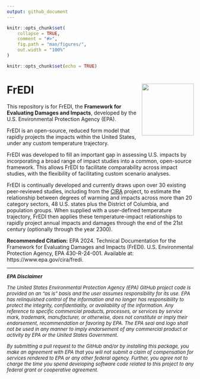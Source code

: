 ```yaml
---
output: github_document
---
```


```r
knitr::opts_chunk$set(
    collapse = TRUE,
    comment = "#>",
    fig.path = "man/figures/",
    out.width = "100%"
)
```

```r
knitr::opts_chunk$set(echo = TRUE)
```

# FrEDI <img src="man/figures/FrEDI_hex2.png" align="right" alt="" width="140" />

This repository is for FrEDI, the **Framework for Evaluating Damages and Impacts**, developed by the U.S. Environmental Protection Agency (EPA).

FrEDI is an open-source, reduced form model that rapidly projects the impacts within the United States, under any custom temperature trajectory. 

FrEDI was developed to fill an important gap in assessing U.S. impacts by incorporating a broad range of impact studies into a common, open-source framework. This allows FrEDI to facilitate comparability across impact studies, with the flexibility of facilitating custom scenario analyses. 

FrEDI is continually developed and currently draws upon over 30 existing peer-reviewed studies, including from the [CIRA](https://www.epa.gov/cira/) project, to estimate the relationship between degrees of warming and impacts across more than 20 category sectors, 48 U.S. states plus the District of Columbia, and population groups. When supplied with a user-defined temperature trajectory, FrEDI then applies these temperature-impact relationships to rapidly project annual impacts and damages through the end of the 21st century (optionally through the year 2300).
<br>


**Recommended Citation:** EPA 2024. Technical Documentation for the Framework for Evaluating Damages and Impacts (FrEDI). U.S. Environmental Protection Agency, EPA 430-R-24-001. Available at: https://www.epa.gov/cira/fredi.

---
<font size="2"> 
_**EPA Disclaimer**_

*The United States Environmental Protection Agency (EPA) GitHub project code is provided on an "as is" basis and the user assumes responsibility for its use. EPA has relinquished control of the information and no longer has responsibility to protect the integrity, confidentiality, or availability of the information. Any reference to specific commercial products, processes, or services by service mark, trademark, manufacturer, or otherwise, does not constitute or imply their endorsement, recommendation or favoring by EPA. The EPA seal and logo shall not be used in any manner to imply endorsement of any commercial product or activity by EPA or the United States Government.*

*By submitting a pull request to the GitHub and/or by installing this package, you make an agreement with EPA that you will not submit a claim of compensation for services rendered to EPA or any other federal agency. Further, you agree not to charge the time you spend developing software code related to this project to any federal grant or cooperative agreement.*
</font>
